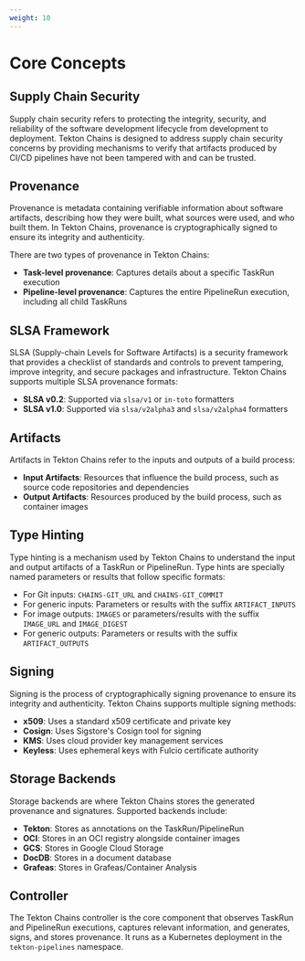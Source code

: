 ```yaml
---
weight: 10
---
```


# Core Concepts

## Supply Chain Security

Supply chain security refers to protecting the integrity, security, and reliability of the software development lifecycle from development to deployment. Tekton Chains is designed to address supply chain security concerns by providing mechanisms to verify that artifacts produced by CI/CD pipelines have not been tampered with and can be trusted.

## Provenance

Provenance is metadata containing verifiable information about software artifacts, describing how they were built, what sources were used, and who built them. In Tekton Chains, provenance is cryptographically signed to ensure its integrity and authenticity.

There are two types of provenance in Tekton Chains:

- **Task-level provenance**: Captures details about a specific TaskRun execution
- **Pipeline-level provenance**: Captures the entire PipelineRun execution, including all child TaskRuns

## SLSA Framework

SLSA (Supply-chain Levels for Software Artifacts) is a security framework that provides a checklist of standards and controls to prevent tampering, improve integrity, and secure packages and infrastructure. Tekton Chains supports multiple SLSA provenance formats:

- **SLSA v0.2**: Supported via `slsa/v1` or `in-toto` formatters
- **SLSA v1.0**: Supported via `slsa/v2alpha3` and `slsa/v2alpha4` formatters

## Artifacts

Artifacts in Tekton Chains refer to the inputs and outputs of a build process:

- **Input Artifacts**: Resources that influence the build process, such as source code repositories and dependencies
- **Output Artifacts**: Resources produced by the build process, such as container images

## Type Hinting

Type hinting is a mechanism used by Tekton Chains to understand the input and output artifacts of a TaskRun or PipelineRun. Type hints are specially named parameters or results that follow specific formats:

- For Git inputs: `CHAINS-GIT_URL` and `CHAINS-GIT_COMMIT`
- For generic inputs: Parameters or results with the suffix `ARTIFACT_INPUTS`
- For image outputs: `IMAGES` or parameters/results with the suffix `IMAGE_URL` and `IMAGE_DIGEST`
- For generic outputs: Parameters or results with the suffix `ARTIFACT_OUTPUTS`

## Signing

Signing is the process of cryptographically signing provenance to ensure its integrity and authenticity. Tekton Chains supports multiple signing methods:

- **x509**: Uses a standard x509 certificate and private key
- **Cosign**: Uses Sigstore's Cosign tool for signing
- **KMS**: Uses cloud provider key management services
- **Keyless**: Uses ephemeral keys with Fulcio certificate authority

## Storage Backends

Storage backends are where Tekton Chains stores the generated provenance and signatures. Supported backends include:

- **Tekton**: Stores as annotations on the TaskRun/PipelineRun
- **OCI**: Stores in an OCI registry alongside container images
- **GCS**: Stores in Google Cloud Storage
- **DocDB**: Stores in a document database
- **Grafeas**: Stores in Grafeas/Container Analysis

## Controller

The Tekton Chains controller is the core component that observes TaskRun and PipelineRun executions, captures relevant information, and generates, signs, and stores provenance. It runs as a Kubernetes deployment in the `tekton-pipelines` namespace.
